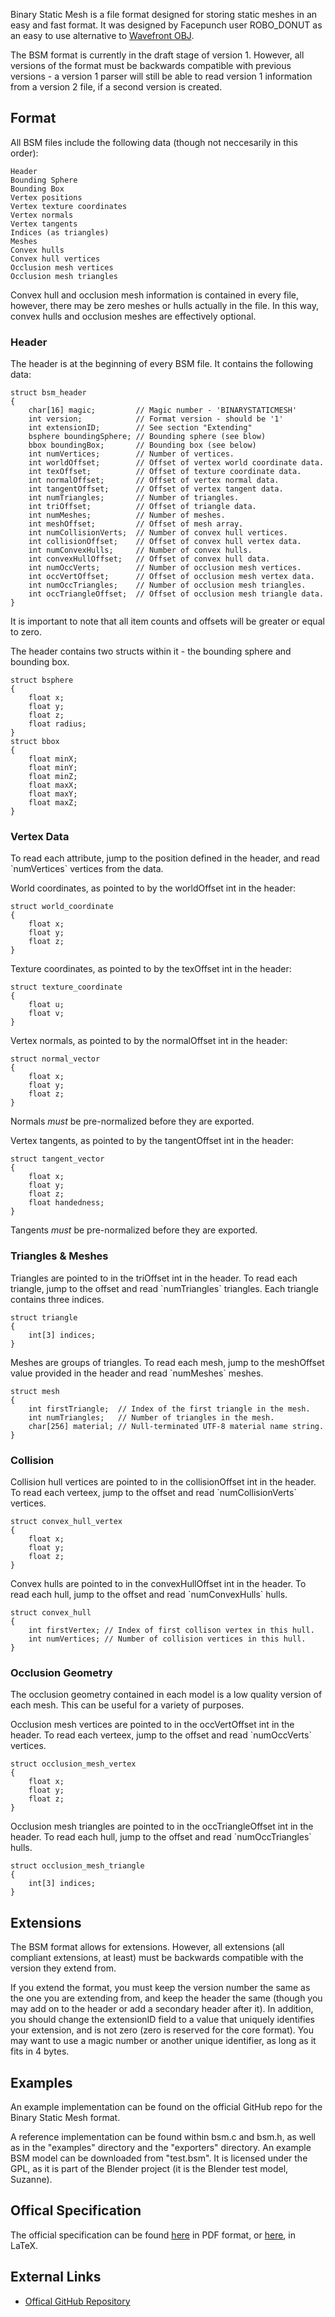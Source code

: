 <!---
 - @name Binary Static Mesh
 - @extension .bsm
 - @slugs Binary_Static_Mesh BSM
 --->

Binary Static Mesh is a file format designed for storing static meshes in an easy and fast format. It was designed by Facepunch user ROBO_DONUT as an easy to use alternative to [[Wavefront OBJ]].

The BSM format is currently in the draft stage of version 1. However, all versions of the format must be backwards compatible with previous versions - a version 1 parser will still be able to read version 1 information from a version 2 file, if a second version is created.

== Format ==
All BSM files include the following data (though not neccesarily in this order):
<pre>
Header
Bounding Sphere
Bounding Box
Vertex positions
Vertex texture coordinates
Vertex normals
Vertex tangents
Indices (as triangles)
Meshes
Convex hulls
Convex hull vertices
Occlusion mesh vertices
Occlusion mesh triangles
</pre>

Convex hull and occlusion mesh information is contained in every file, however, there may be zero meshes or hulls actually in the file. In this way, convex hulls and occlusion meshes are effectively optional.

=== Header ===
The header is at the beginning of every BSM file. It contains the following data:
<pre lang="c">
struct bsm_header 
{
	char[16] magic;         // Magic number - 'BINARYSTATICMESH'
	int version;            // Format version - should be '1'
	int extensionID;        // See section "Extending"
	bsphere boundingSphere; // Bounding sphere (see blow)
	bbox boundingBox;		// Bounding box (see below)
	int numVertices;		// Number of vertices.
	int worldOffset;        // Offset of vertex world coordinate data.
	int texOffset;			// Offset of texture coordinate data.
	int normalOffset;       // Offset of vertex normal data.
	int tangentOffset;		// Offset of vertex tangent data.
	int numTriangles;		// Number of triangles.
	int triOffset;			// Offset of triangle data.
	int numMeshes;			// Number of meshes.
	int meshOffset;			// Offset of mesh array.
	int numCollisionVerts;  // Number of convex hull vertices.
	int collisionOffset;	// Offset of convex hull vertex data.
	int numConvexHulls;		// Number of convex hulls.
	int convexHullOffset;	// Offset of convex hull data.
	int numOccVerts;  		// Number of occlusion mesh vertices.
	int occVertOffset;		// Offset of occlusion mesh vertex data.
	int numOccTriangles;	// Number of occlusion mesh triangles.
	int occTriangleOffset; 	// Offset of occlusion mesh triangle data.
}
</pre>
It is important to note that all item counts and offsets will be greater or equal to zero.

The header contains two structs within it - the bounding sphere and bounding box.
<pre lang="c">
struct bsphere
{
	float x;	
	float y;
	float z;
	float radius;
}
struct bbox
{
	float minX;
	float minY;
	float minZ;
	float maxX;
	float maxY;
	float maxZ;
}
</pre>

=== Vertex Data ===
To read each attribute, jump to the position defined in the header, and read `numVertices` vertices from the data.

World coordinates, as pointed to by the worldOffset int in the header:
<pre lang="c">
struct world_coordinate
{
	float x;
	float y;
	float z;
}
</pre>

Texture coordinates, as pointed to by the texOffset int in the header:
<pre lang="c">
struct texture_coordinate
{
	float u;
	float v;
}
</pre>

Vertex normals, as pointed to by the normalOffset int in the header:
<pre lang="c">
struct normal_vector
{
	float x;
	float y;
	float z;
}
</pre>
Normals ''must'' be pre-normalized before they are exported.

Vertex tangents, as pointed to by the tangentOffset int in the header:
<pre lang="c">
struct tangent_vector
{
	float x;
	float y;
	float z; 
	float handedness;
}
</pre>
Tangents ''must'' be pre-normalized before they are exported.

=== Triangles & Meshes ===
Triangles are pointed to in the triOffset int in the header. To read each triangle, jump to the offset and read `numTriangles` triangles.
Each triangle contains three indices. 
<pre lang="c">
struct triangle
{
	int[3] indices;
}
</pre>

Meshes are groups of triangles. To read each mesh, jump to the meshOffset value provided in the header and read `numMeshes` meshes.
<pre lang="c">
struct mesh
{
	int firstTriangle;  // Index of the first triangle in the mesh.
	int numTriangles;   // Number of triangles in the mesh.
	char[256] material; // Null-terminated UTF-8 material name string.
}
</pre>

=== Collision ===
Collision hull vertices are pointed to in the collisionOffset int in the header. To read each verteex, jump to the offset and read `numCollisionVerts` vertices.
<pre lang="c">
struct convex_hull_vertex
{
	float x;
	float y;
	float z;
}
</pre>

Convex hulls are pointed to in the convexHullOffset int in the header. To read each hull, jump to the offset and read `numConvexHulls` hulls.
<pre lang="c">
struct convex_hull
{
	int firstVertex; // Index of first collison vertex in this hull.
	int numVertices; // Number of collision vertices in this hull.
}
</pre>

=== Occlusion Geometry ===
The occlusion geometry contained in each model is a low quality version of each mesh. This can be useful for a variety of purposes. 

Occlusion mesh vertices are pointed to in the occVertOffset int in the header. To read each verteex, jump to the offset and read `numOccVerts` vertices.
<pre lang="c">
struct occlusion_mesh_vertex
{
	float x;
	float y;
	float z;
}
</pre>

Occlusion mesh triangles are pointed to in the occTriangleOffset int in the header. To read each hull, jump to the offset and read `numOccTriangles` hulls.
<pre lang="c">
struct occlusion_mesh_triangle
{
	int[3] indices;
}
</pre>

== Extensions ==
The BSM format allows for extensions. However, all extensions (all compliant extensions, at least) must be backwards compatible with the version they extend from.

If you extend the format, you must keep the version number the same as the one you are extending from, and keep the header the same (though you may add on to the header or add a secondary header after it). In addition, you should change the extensionID field to a value that uniquely identifies your extension, and is not zero (zero is reserved for the core format). You may want to use a magic number or another unique identifier, as long as it fits in 4 bytes.

== Examples ==
An example implementation can be found on the official GitHub repo for the Binary Static Mesh format.

A reference implementation can be found within bsm.c and bsm.h, as well as in the "examples" directory and the "exporters" directory.
An example BSM model can be downloaded from "test.bsm". It is licensed under the GPL, as it is part of the Blender project (it is the Blender test model, Suzanne).

== Offical Specification ==
The official specification can be found [https://github.com/ml32/Binary-Static-Mesh/raw/master/spec/BSM_spec_v1_DRAFT.pdf here] in PDF format, or [https://raw.github.com/ml32/Binary-Static-Mesh/master/spec/BSM_spec_v1_DRAFT.tex here], in LaTeX.

== External Links ==
* [https://github.com/ml32/Binary-Static-Mesh Offical GitHub Repository]